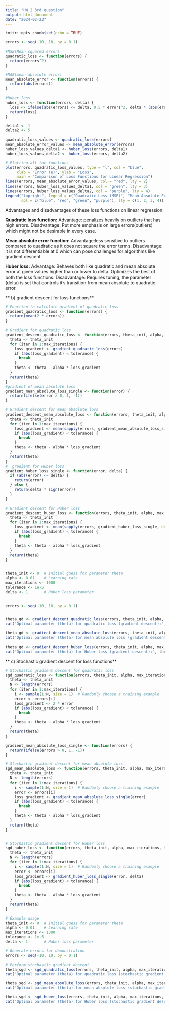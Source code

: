 ```yaml
---
title: "HW_2 3rd question"
output: html_document
date: "2024-02-23"
---
```


```r
knitr::opts_chunk$set(echo = TRUE)
```

```r
errors <- seq(-10, 10, by = 0.1)

#MSE(Mean squared error) 
quadratic_loss <- function(errors) {
  return(errors^2)
}

#MAE(mean absolute error)
mean_absolute_error <- function(errors) {
  return(abs(errors))
}

#Huber loss
huber_loss <- function(errors, delta) {
  loss <- ifelse(abs(errors) <= delta, 0.5 * errors^2, delta * (abs(errors) - 0.5 * delta))
  return(loss)
}

delta1 <- 1
delta2 <- 5

quadratic_loss_values <- quadratic_loss(errors)
mean_absolute_error_values <- mean_absolute_error(errors)
huber_loss_values_delta1 <- huber_loss(errors, delta1)
huber_loss_values_delta2 <- huber_loss(errors, delta2)

# Plotting all the functions
plot(errors, quadratic_loss_values, type = "l", col = "blue", 
     xlab = "Error (e)", ylab = "Loss", 
     main = "Comparison of Loss Functions for Linear Regression")
lines(errors, mean_absolute_error_values, col = "red", lty = 2)
lines(errors, huber_loss_values_delta1, col = "green", lty = 3)
lines(errors, huber_loss_values_delta2, col = "purple", lty = 4)
legend("topright", legend = c("Quadratic Loss (MSE)", "Mean Absolute Error (MAE)", paste("Huber Loss (Delta =", delta1, ")", sep = ""), paste("Huber Loss (Delta =", delta2, ")", sep = "")), 
       col = c("blue", "red", "green", "purple"), lty = c(1, 2, 3, 4))
```

Advantages and disadvantages of these loss functions on linear regression:

**Quadratic loss function:**
Advantage: penalizes heavily on outliers that has high errors.
Disadvantage: Put more emphasis on large errors(outliers) which might not be desirable in every case.

**Mean absolute error function:**
Advantage:less sensitive to outliers compared to quadratic as it does not square the error terms.
Disadvantage: it is not differentiable at 0 which can pose challenges for algorithms like gradient descent.

**Huber loss:**
Advantage: Behaves both like quadratic and mean absolute error at given values higher than or lower to delta. Optimizes the best of both the loss functions.
Disadvantage: Requires tuning, the parameter (delta) is set that controls it's transition from mean absolute to quadratic error.

** b) gradient descent for loss functions**

```r

# Function to calculate gradient of quadratic loss
gradient_quadratic_loss <- function(errors) {
  return(mean(2 * errors))
}

# Gradient for quadratic loss
gradient_descent_quadratic_loss <- function(errors, theta_init, alpha, max_iterations, tolerance) {
  theta <- theta_init
  for (iter in 1:max_iterations) {
    loss_gradient <- gradient_quadratic_loss(errors)
    if (abs(loss_gradient) < tolerance) {
      break
    }
    theta <- theta - alpha * loss_gradient
  }
  return(theta)
}
#gradient of mean absolute loss
gradient_mean_absolute_loss_single <- function(error) {
  return(ifelse(error > 0, 1, -1))
}

# Gradient descent for mean absolute loss
gradient_descent_mean_absolute_loss <- function(errors, theta_init, alpha, max_iterations, tolerance) {
  theta <- theta_init
  for (iter in 1:max_iterations) {
    loss_gradient <- mean(sapply(errors, gradient_mean_absolute_loss_single))
    if (abs(loss_gradient) < tolerance) {
      break
    }
    theta <- theta - alpha * loss_gradient
  }
  return(theta)
}
#  gradient for Huber loss 
gradient_huber_loss_single <- function(error, delta) {
  if (abs(error) <= delta) {
    return(error)
  } else {
    return(delta * sign(error))
  }
}

# Gradient descent for Huber loss
gradient_descent_huber_loss <- function(errors, theta_init, alpha, max_iterations, tolerance, delta) {
  theta <- theta_init
  for (iter in 1:max_iterations) {
    loss_gradient <- mean(sapply(errors, gradient_huber_loss_single, delta = delta))
    if (abs(loss_gradient) < tolerance) {
      break
    }
    theta <- theta - alpha * loss_gradient
  }
  return(theta)
}


theta_init <- 0  # Initial guess for parameter theta
alpha <- 0.01    # Learning rate
max_iterations <- 1000
tolerance <- 1e-5
delta <- 1       # Huber loss parameter


errors <- seq(-10, 10, by = 0.1)


theta_gd <- gradient_descent_quadratic_loss(errors, theta_init, alpha, max_iterations, tolerance)
cat("Optimal parameter (theta) for quadratic loss (gradient descent):", theta_gd, "\n")

theta_gd <- gradient_descent_mean_absolute_loss(errors, theta_init, alpha, max_iterations, tolerance)
cat("Optimal parameter (theta) for mean absolute loss (gradient descent):", theta_gd, "\n")

theta_gd <- gradient_descent_huber_loss(errors, theta_init, alpha, max_iterations, tolerance, delta)
cat("Optimal parameter (theta) for Huber loss (gradient descent):", theta_gd, "\n")


```


** c) Stochastic gradient descent for loss functions**

```r
# Stochastic gradient descent for quadratic loss
sgd_quadratic_loss <- function(errors, theta_init, alpha, max_iterations, tolerance) {
  theta <- theta_init
  N <- length(errors)
  for (iter in 1:max_iterations) {
    i <- sample(1:N, size = 1)  # Randomly choose a training example
    error <- errors[i]
    loss_gradient <- 2 * error
    if (abs(loss_gradient) < tolerance) {
      break
    }
    theta <- theta - alpha * loss_gradient
  }
  return(theta)
}

gradient_mean_absolute_loss_single <- function(errors) {
  return(ifelse(errors > 0, 1, -1))
}

# Stochastic gradient descent for mean absolute loss
sgd_mean_absolute_loss <- function(errors, theta_init, alpha, max_iterations, tolerance) {
  theta <- theta_init
  N <- length(errors)
  for (iter in 1:max_iterations) {
    i <- sample(1:N, size = 1)  # Randomly choose a training example
    error <- errors[i]
    loss_gradient <- gradient_mean_absolute_loss_single(error)
    if (abs(loss_gradient) < tolerance) {
      break
    }
    theta <- theta - alpha * loss_gradient
  }
  return(theta)
}


# Stochastic gradient descent for Huber loss
sgd_huber_loss <- function(errors, theta_init, alpha, max_iterations, tolerance, delta) {
  theta <- theta_init
  N <- length(errors)
  for (iter in 1:max_iterations) {
    i <- sample(1:N, size = 1)  # Randomly choose a training example
    error <- errors[i]
    loss_gradient <- gradient_huber_loss_single(error, delta)
    if (abs(loss_gradient) < tolerance) {
      break
    }
    theta <- theta - alpha * loss_gradient
  }
  return(theta)
}

# Example usage
theta_init <- 0  # Initial guess for parameter theta
alpha <- 0.01    # Learning rate
max_iterations <- 1000
tolerance <- 1e-5
delta <- 1       # Huber loss parameter

# Generate errors for demonstration
errors <- seq(-10, 10, by = 0.1)

# Perform stochastic gradient descent
theta_sgd <- sgd_quadratic_loss(errors, theta_init, alpha, max_iterations, tolerance)
cat("Optimal parameter (theta) for quadratic loss (stochastic gradient descent):", theta_sgd, "\n")

theta_sgd <- sgd_mean_absolute_loss(errors, theta_init, alpha, max_iterations, tolerance)
cat("Optimal parameter (theta) for mean absolute loss (stochastic gradient descent):", theta_sgd, "\n")

theta_sgd <- sgd_huber_loss(errors, theta_init, alpha, max_iterations, tolerance, delta)
cat("Optimal parameter (theta) for Huber loss (stochastic gradient descent):", theta_sgd, "\n")

```


